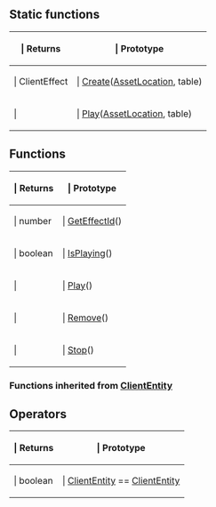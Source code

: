 ==Static functions==

{{Lua/Table_Prefix}}
{| {{Lua/Table_Header}}
!{{Lua/Column_Style/Returns_List}} | Returns
!{{Lua/Column_Style/Prototype_List}} | Prototype
|-
|{{Lua/Cell_Style/Returns_List}} | ClientEffect
|{{Lua/Cell_Style/Prototype_List}} | [[Lua/Client/ClientEffect/Static Functions/Create|Create]]([[Lua/Client/AssetLocation|AssetLocation]], table)
|-
|{{Lua/Cell_Style/Returns_List}} | 
|{{Lua/Cell_Style/Prototype_List}} | [[Lua/Client/ClientEffect/Static Functions/Play|Play]]([[Lua/Client/AssetLocation|AssetLocation]], table)
|} {{Lua/Table_Suffix}}

==Functions==

{{Lua/Table_Prefix}}
{| {{Lua/Table_Header}}
!{{Lua/Column_Style/Returns_List}} | Returns
!{{Lua/Column_Style/Prototype_List}} | Prototype
|-
|{{Lua/Cell_Style/Returns_List}} | number
|{{Lua/Cell_Style/Prototype_List}} | [[Lua/Client/ClientEffect/Functions/GetEffectId|GetEffectId]]()
|-
|{{Lua/Cell_Style/Returns_List}} | boolean
|{{Lua/Cell_Style/Prototype_List}} | [[Lua/Client/ClientEffect/Functions/IsPlaying|IsPlaying]]()
|-
|{{Lua/Cell_Style/Returns_List}} | 
|{{Lua/Cell_Style/Prototype_List}} | [[Lua/Client/ClientEffect/Functions/Play|Play]]()
|-
|{{Lua/Cell_Style/Returns_List}} | 
|{{Lua/Cell_Style/Prototype_List}} | [[Lua/Client/ClientEffect/Functions/Remove|Remove]]()
|-
|{{Lua/Cell_Style/Returns_List}} | 
|{{Lua/Cell_Style/Prototype_List}} | [[Lua/Client/ClientEffect/Functions/Stop|Stop]]()
|} {{Lua/Table_Suffix}}

===Functions inherited from [[Lua/Client/ClientEntity|ClientEntity]]===

{{Lua/Client/ClientEntity/Functions}}

==Operators==

{{Lua/Table_Prefix}}
{| {{Lua/Table_Header}}
!{{Lua/Column_Style/Returns_List}} | Returns
!{{Lua/Column_Style/Prototype_List}} | Prototype
|-
|{{Lua/Cell_Style/Returns_List}} | boolean
|{{Lua/Cell_Style/Prototype_List}} | [[Lua/Client/ClientEntity|ClientEntity]] == [[Lua/Client/ClientEntity|ClientEntity]]
|} {{Lua/Table_Suffix}}